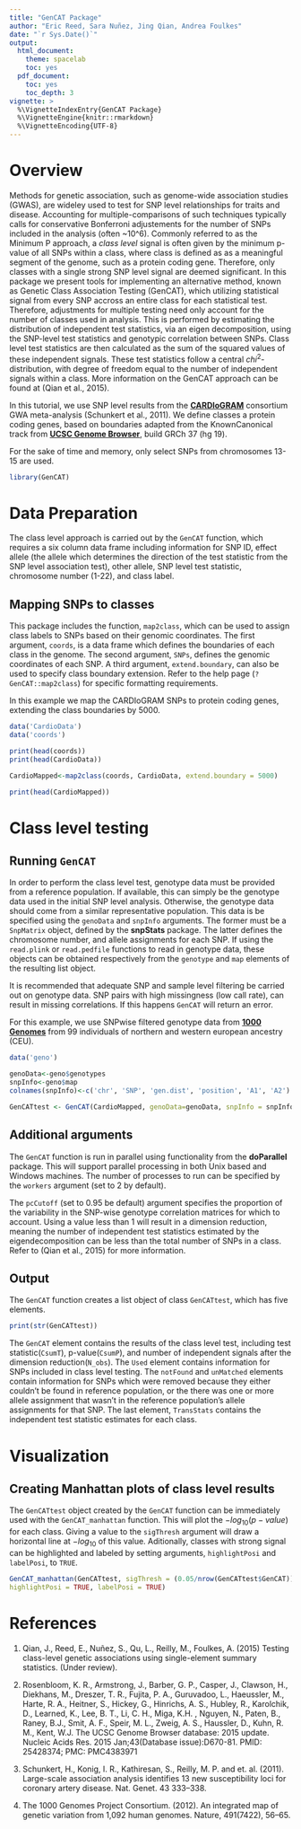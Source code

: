 ```yaml
---
title: "GenCAT Package"
author: "Eric Reed, Sara Nuñez, Jing Qian, Andrea Foulkes"
date: "`r Sys.Date()`"
output:
  html_document:
    theme: spacelab
    toc: yes
  pdf_document:
    toc: yes
    toc_depth: 3
vignette: >
  %\VignetteIndexEntry{GenCAT Package}
  %\VignetteEngine{knitr::rmarkdown}
  %\VignetteEncoding{UTF-8}
---
```


# Overview

Methods for genetic association, such as genome-wide association studies (GWAS), are wideley used to test for SNP level relationships for traits and disease.  Accounting for multiple-comparisons of such techniques typically calls for conservative Bonferroni adjustements for the number of SNPs included in the analysis (often ~10^6). Commonly referred to as the Minimum P approach, a *class level* signal is often given by the minimum p-value of all SNPs within a class, where class is defined as as a meaningful segment of the genome, such as a protein coding gene. Therefore, only classes with a single strong SNP level signal are deemed significant.  In this package we present tools for implementing an alternative method, known as Genetic Class Association Testing (GenCAT), which utilizing statistical signal from every SNP accross an entire class for each statistical test. Therefore, adjustments for multiple testing need only account for the number of classes used in analysis. This is performed by estimating the distribution of independent test statistics, via an eigen decomposition, using the SNP-level test statistics and genotypic correlation between SNPs. Class level test statistics are then calculated as the sum of the squared values of these independent signals. These test statistics follow a central $chi^2$-distribution, with degree of freedom equal to the number of independent signals within a class.  More information on the GenCAT approach can be found at (Qian et al., 2015).

In this tutorial, we use SNP level results from the [**CARDIoGRAM**](http://www.cardiogramplusc4d.org/downloads/) consortium GWA meta-analysis (Schunkert et al., 2011).  We define classes a protein coding genes, based on boundaries adapted from the KnownCanonical track from [**UCSC Genome Browser**](https://genome.ucsc.edu/), build GRCh 37 (hg 19).

For the sake of time and memory, only select SNPs from chromosomes 13-15 are used. 
```r
library(GenCAT)
```


# Data Preparation

The class level approach is carried out by the `GenCAT` function, which requires a six column data frame including information for SNP ID, effect allele (the allele which determines the direction of the test statistic from the SNP level association test), other allele, SNP level test statistic, chromosome number (1-22), and class label.

## Mapping SNPs to classes

This package includes the function, `map2class`, which can be used to assign class labels to SNPs based on their genomic coordinates. The first argument, `coords`, is a data frame which defines the boundaries of each class in the genome. The second argument, `SNPs`, defines the genomic coordinates of each SNP.  A third argument, `extend.boundary`, can also be used to specify class boundary extension. Refer to the help page (`?GenCAT::map2class`) for specific formatting requirements.

In this example we map the CARDIoGRAM SNPs to protein coding genes, extending the class boundaries by 5000.

```r
data('CardioData')
data('coords')

print(head(coords))
print(head(CardioData))

CardioMapped<-map2class(coords, CardioData, extend.boundary = 5000)

print(head(CardioMapped))
```


# Class level testing

## Running `GenCAT`
In order to perform the class level test, genotype data must be provided from a reference population. If available, this can simply be the genotype data used in the initial SNP level analysis. Otherwise, the genotype data should come from a similar representative population.  This data is be specified using the `genoData` and `snpInfo` arguments.  The former must be a `SnpMatrix` object, defined by the **snpStats** package. The latter defines the chromosome number, and allele assignments for each SNP. If using the `read.plink` or `read.pedfile` functions to read in genotype data, these objects can be obtained respectively from the `genotype` and `map` elements of the resulting list object. 

It is recommended that adequate SNP and sample level filtering be carried out on genotype data.  SNP pairs with high missingness (low call rate), can result in missing correlations.  If this happens `GenCAT` will return an error.

For this example, we use SNPwise filtered genotype data from [**1000 Genomes**](http://www.1000genomes.org/data) from 99 individuals of northern and western european ancestry (CEU).
```r
data('geno')

genoData<-geno$genotypes
snpInfo<-geno$map
colnames(snpInfo)<-c('chr', 'SNP', 'gen.dist', 'position', 'A1', 'A2')

GenCATtest <- GenCAT(CardioMapped, genoData=genoData, snpInfo = snpInfo)
```

## Additional arguments
The `GenCAT` function is run in parallel using functionality from the **doParallel** package.  This will support parallel processing in both Unix based and Windows machines. The number of processes to run can be specified by the `workers` argument (set to 2 by default).

The `pcCutoff` (set to 0.95 be default) argument specifies the proportion of the variability in the SNP-wise genotype correlation matrices for which to account. Using a value less than 1 will result in a dimension reduction, meaning the number of independent test statistics estimated by the eigendecomposition can be less than the total number of SNPs in a class.  Refer to (Qian et al., 2015) for more information.

## Output
The `GenCAT` function creates a list object of class `GenCATtest`, which has five elements.
```r
print(str(GenCATtest))
```
The `GenCAT` element contains the results of the class level test, including test statistic(`CsumT`), p-value(`CsumP`), and number of independent signals after the dimension reduction(`N_obs`). The `Used` element contains information for SNPs included in class level testing. The `notFound` and `unMatched` elements contain information for SNPs which were removed because they either couldn't be found in reference population, or the there was one or more allele assignment that wasn't in the reference population's allele assignments for that SNP. The last element, `TransStats` contains the independent test statistic estimates for each class. 

# Visualization
## Creating Manhattan plots of class level results

The `GenCATtest` object created by the `GenCAT` function can be immediately used with the `GenCAT_manhattan` function. This will plot the $-log_{10}(p-value)$ for each class.  Giving a value to the `sigThresh` argument will draw a horizontal line at $-log_{10}$ of this value. Aditionally, classes with strong signal can be highlighted and labeled by setting arguments, `highlightPosi` and `labelPosi`, to `TRUE`.
```r
GenCAT_manhattan(GenCATtest, sigThresh = (0.05/nrow(GenCATtest$GenCAT)), 
highlightPosi = TRUE, labelPosi = TRUE)
```

# References
1. Qian, J., Reed, E., Nuñez, S., Qu, L., Reilly, M., Foulkes, A. (2015) Testing class-level genetic associations using single-element summary statistics. (Under review).

2. Rosenbloom, K. R., Armstrong, J., Barber, G. P., Casper, J., Clawson, H., Diekhans, M., Dreszer, T. R., Fujita, P. A., Guruvadoo, L., Haeussler, M., Harte, R. A., Heitner, S., Hickey, G., Hinrichs, A. S., Hubley, R., Karolchik, D., Learned, K., Lee, B. T., Li, C. H., Miga, K.H. , Nguyen, N., Paten, B., Raney, B.J., Smit, A. F., Speir, M. L., Zweig, A. S., Haussler, D., Kuhn, R. M., Kent, W.J. The UCSC Genome Browser database: 2015 update. Nucleic Acids Res. 2015 Jan;43(Database issue):D670-81. PMID: 25428374; PMC: PMC4383971 

3. Schunkert, H., Konig, I. R., Kathiresan, S., Reilly, M. P. and et. al. (2011). Large-scale association analysis identifies 13 new susceptibility loci for coronary artery disease. Nat. Genet. 43 333–338.

4. The 1000 Genomes Project Consortium. (2012). An integrated map of genetic variation from 1,092 human genomes. Nature, 491(7422), 56–65.